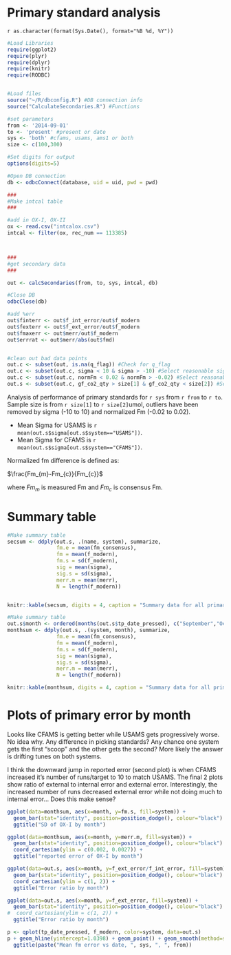 Primary standard analysis
========================================================

`r as.character(format(Sys.Date(), format="%B %d, %Y"))`





```r

#Load Libraries
require(ggplot2)
require(plyr)
require(dplyr)
require(knitr)
require(RODBC)


#Load files
source("~/R/dbconfig.R") #DB connection info
source("CalculateSecondaries.R") #Functions

#set parameters
from <- '2014-09-01'
to <- 'present' #present or date
sys <- 'both' #cfams, usams, ams1 or both
size <- c(100,300)

#Set digits for output
options(digits=5)

#Open DB connection
db <- odbcConnect(database, uid = uid, pwd = pwd)

###
#Make intcal table
###

#add in OX-I, OX-II
ox <- read.csv("intcalox.csv")
intcal <- filter(ox, rec_num == 113385) 



###
#get secondary data
###

out <- calcSecondaries(from, to, sys, intcal, db)

#Close DB
odbcClose(db)

#add %err
out$finterr <- out$f_int_error/out$f_modern
out$fexterr <- out$f_ext_error/out$f_modern
out$fmaxerr <- out$merr/out$f_modern
out$errrat <- out$merr/abs(out$fmd)


#clean out bad data points
out.c <- subset(out, is.na(q_flag)) #Check for q_flag
out.c <- subset(out.c, sigma < 10 & sigma > -10) #Select reasonable sigmas
out.c <- subset(out.c, normFm < 0.02 & normFm > -0.02) #Select reasonable Fm
out.s <- subset(out.c, gf_co2_qty > size[1] & gf_co2_qty < size[2]) #Select size range
```

Analysis of performance of primary standards for `r sys` from `r from` to `r to`. Sample size is from `r size[1]` to `r size[2]`umol, outliers have been removed by sigma (-10 to 10) and normalized Fm (-0.02 to 0.02).

* Mean Sigma for USAMS is `r mean(out.s$sigma[out.s$system=="USAMS"])`.
* Mean Sigma for CFAMS is `r mean(out.s$sigma[out.s$system=="CFAMS"])`.

Normalized fm difference is defined as:

$\frac{Fm_{m}-Fm_{c}}{Fm_{c}}$

where $Fm_{m}$ is measured Fm and $Fm_{c}$ is consensus Fm.


# Summary table


```r

#Make summary table
secsum <- ddply(out.s, .(name, system), summarize,
                fm.e = mean(fm_consensus),
                fm = mean(f_modern),
                fm.s = sd(f_modern),
                sig = mean(sigma),
                sig.s = sd(sigma),
                merr.m = mean(merr),
                N = length(f_modern))


knitr::kable(secsum, digits = 4, caption = "Summary data for all primaries")

#Make summary table
out.s$month <- ordered(months(out.s$tp_date_pressed), c("September","October","November","December","January"))
monthsum <- ddply(out.s, .(system, month), summarize,
                fm.e = mean(fm_consensus),
                fm = mean(f_modern),
                fm.s = sd(f_modern),
                sig = mean(sigma),
                sig.s = sd(sigma),
                merr.m = mean(merr),
                N = length(f_modern))

knitr::kable(monthsum, digits = 4, caption = "Summary data for all primaries by month")


```

# Plots of primary error by month

Looks like CFAMS is getting better while USAMS gets progressively worse. No idea why. Any difference in picking standards? Any chance one system gets the first "scoop" and the other gets the second? More likely the answer is drifting tunes on both systems.

I think the downward jump in reported error (second plot) is when CFAMS increased it's number of runs/target to 10 to match USAMS. The final 2 plots show ratio of external to internal error and external error. Interestingly, the increased number of runs decreased external error while not doing much to internal error... Does this make sense?

``` r
ggplot(data=monthsum, aes(x=month, y=fm.s, fill=system)) + 
  geom_bar(stat="identity", position=position_dodge(), colour="black") + 
  ggtitle("SD of OX-I by month")

ggplot(data=monthsum, aes(x=month, y=merr.m, fill=system)) + 
  geom_bar(stat="identity", position=position_dodge(), colour="black") +
  coord_cartesian(ylim = c(0.002, 0.0027)) +
  ggtitle("reported error of OX-I by month")

ggplot(data=out.s, aes(x=month, y=f_ext_error/f_int_error, fill=system)) + 
  geom_bar(stat="identity", position=position_dodge(), colour="black") + 
  coord_cartesian(ylim = c(1, 2)) +
  ggtitle("Error ratio by month")

ggplot(data=out.s, aes(x=month, y=f_ext_error, fill=system)) + 
  geom_bar(stat="identity", position=position_dodge(), colour="black") + 
#  coord_cartesian(ylim = c(1, 2)) +
  ggtitle("Error ratio by month")

p <- qplot(tp_date_pressed, f_modern, color=system, data=out.s)
p + geom_hline(yintercept=1.0398) + geom_point() + geom_smooth(method=span=1) + 
  ggtitle(paste("Mean fm error vs date, ", sys, ", ", from))
```

